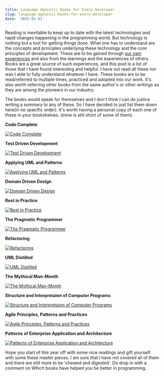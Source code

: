 ```yaml
---
title: Language Agnostic Books For Every Developer
slug: language-agnostic-books-for-every-developer
date: '2015-01-01'
---
```

Reading is inevitable to keep up to date with the latest technologies and rapid changes happening in the programming world. But technology is nothing but a tool for getting things done. What one has to understand are the concepts and principles underlying these technology and the core principles of development. These are to be gained through [our own experiences](/blog/an-enterprise-it-project-experience/) and also from the learnings and the experiences of others. Books are a great source of such experiences, and this post is a list of those that I have found interesting and helpful. I have not read all these nor was I able to fully understand whatever I have. These books are to be read/referred to multiple times, practiced and adopted into our work. It's also worth referring other books from the same author's or other writings as they are among the pioneers in our industry.

The books would speak for themselves and I don't think I can do justice writing a summary to any of these. So I have decided to just list them down here(in no specific order). It's worth having a personal copy of each one of these in your bookshelves. (mine is still short of some of them).

**Code Complete**

[![Code Complete](/images/books_codecomplete.jpg)](http://www.amazon.com/gp/product/0735619670/ref=as_li_tl?ie=UTF8&camp=1789&creative=390957&creativeASIN=0735619670&linkCode=as2&tag=rahulpnath-20&linkId=6EBVFQ44LVCQC3VW)

**Test Driven Development**

[![Test Driven Development](/images/books_tdd.jpg)](http://www.amazon.com/gp/product/0321146530/ref=as_li_tl?ie=UTF8&camp=1789&creative=390957&creativeASIN=0321146530&linkCode=as2&tag=rahulpnath-20&linkId=UFKBUSTB43PNRS76)

**Applying UML and Patterns**

[![Applying UML and Patterns](/images/books_applyinguml.jpeg)](http://www.amazon.com/gp/product/0131489062/ref=as_li_tl?ie=UTF8&camp=1789&creative=390957&creativeASIN=0131489062&linkCode=as2&tag=rahulpnath-20&linkId=2IKSKNFHUIXAC3V4)

**Domain Driven Design**

[![Domain Driven Design](/images/books_ddd.jpg)](http://www.amazon.com/gp/product/0321125215/ref=as_li_tl?ie=UTF8&camp=1789&creative=390957&creativeASIN=0321125215&linkCode=as2&tag=rahulpnath-20&linkId=LGNNMURUNPIQJ22Q)

**Rest in Practice**

[![Rest in Practice](/images/books_restinpractice.jpg)](http://www.amazon.com/gp/product/0596805829/ref=as_li_tl?ie=UTF8&camp=1789&creative=390957&creativeASIN=0596805829&linkCode=as2&tag=rahulpnath-20&linkId=BAC6OAIRWSGB4ZBB)

**The Pragmatic Programmer**

[![The Pragmatic Programmer](/images/books_pragmaticprogrammer.jpg)](http://www.amazon.com/gp/product/020161622X/ref=as_li_tl?ie=UTF8&camp=1789&creative=390957&creativeASIN=020161622X&linkCode=as2&tag=rahulpnath-20&linkId=I6W7QKVDPXSBR37P)

**Refactoring**

[![Refactoring](/images/books_refactoring.jpg)](http://www.amazon.com/gp/product/0201485672/ref=as_li_tl?ie=UTF8&camp=1789&creative=390957&creativeASIN=0201485672&linkCode=as2&tag=rahulpnath-20&linkId=VPJIMQDT3AENNVY6)

**UML Distilled**

[![UML Distilled](/images/books_umldistilled.jpg)](http://www.amazon.com/gp/product/0321193687/ref=as_li_tl?ie=UTF8&camp=1789&creative=390957&creativeASIN=0321193687&linkCode=as2&tag=rahulpnath-20&linkId=HXUV2APJ7YOHRIZY)

**The Mythical Man-Month**

[![The Mythical Man-Month](/images/books_mythicalmanmonth.jpg)](http://www.amazon.com/gp/product/0201835959/ref=as_li_tl?ie=UTF8&camp=1789&creative=390957&creativeASIN=0201835959&linkCode=as2&tag=rahulpnath-20&linkId=HKH5I6Q3Y6IYSCI5)

**Structure and Interpretaion of Computer Programs**

[![Structure and Interpretaion of Computer Programs](/images/books_sicp.jpg)](http://www.amazon.com/gp/product/0262510871/ref=as_li_tl?ie=UTF8&camp=1789&creative=390957&creativeASIN=0262510871&linkCode=as2&tag=rahulpnath-20&linkId=7YASXOZAUG7JDUDI)

**Agile Principles, Patterns and Practices**

[![Agile Principles, Patterns and Practices](/images/books_agilepatterns.jpg)](http://www.amazon.com/gp/product/0131857258/ref=as_li_tl?ie=UTF8&camp=1789&creative=390957&creativeASIN=0131857258&linkCode=as2&tag=rahulpnath-20&linkId=SQ27A44S24WSXQK4)

**Patterns of Enterprise Application and Architecture**

[![Patterns of Enterprise Application and Architecture](/images/books_poeaa.jpg)](http://www.amazon.com/gp/product/0321127420/ref=as_li_tl?ie=UTF8&camp=1789&creative=390957&creativeASIN=0321127420&linkCode=as2&tag=rahulpnath-20&linkId=UR5IBEFV64BK5FYG)

Hope you start of this year off with some nice readings and gift yourself with some these master pieces. I am sure that I have not covered all of them and there are still more to be 'chewed and digested'. Do drop in with a comment on Which books have helped you be better in programming.
